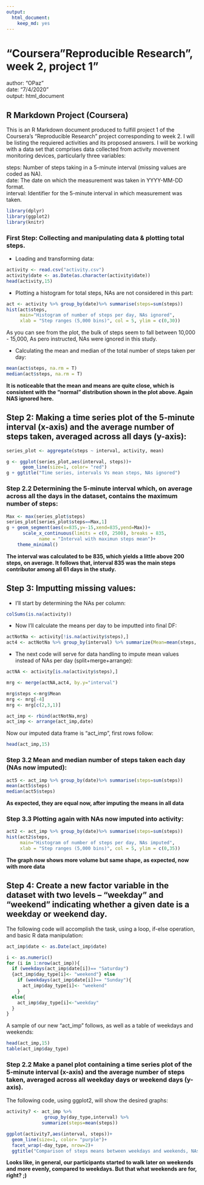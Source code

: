```yaml
---
output: 
  html_document: 
    keep_md: yes
---
```


# "Coursera "Reproducible Research", week 2, project 1"  
author: "OPaz"  
date: "7/4/2020"  
output: html_document  

## R Markdown Project (Coursera)

This is an R Markdown document produced to fulfill project 1 of the Coursera's "Reproducible Research" project corresponding to week 2. I will be listing the requiered activities and its proposed answers. I will be working with a data set that comprises data collected from activity movement monitoring devices, particularly three variables:  

steps: Number of steps taking in a 5-minute interval (missing values are coded as NA).  
date: The date on which the measurement was taken in YYYY-MM-DD format.  
interval: Identifier for the 5-minute interval in which measurement was taken.  
```r
library(dplyr)
library(ggplot2)
library(knitr)
```

### First Step: Collecting and manipulating data & plotting total steps.  

- Loading and transforming data:  


```r
activity <- read.csv("activity.csv")
activity$date <- as.Date(as.character(activity$date))
head(activity,15)
```
- Plotting a histogram for total steps, NAs are not considered in this part:  
```r

act <- activity %>% group_by(date)%>% summarise(steps=sum(steps))
hist(act$steps, 
     main="Histogram of number of steps per day, NAs ignored",
     xlab = "Step ranges (5,000 bins)", col = 5, ylim = c(0,30))
```

As you can see from the plot, the bulk of steps seem to fall between 10,000 - 15,000, As pero instructed, NAs were ignored in this study.  

- Calculating the mean and median of the total number of steps taken per day:

```r
mean(act$steps, na.rm = T)
median(act$steps, na.rm = T)
``` 
 
 **It is noticeable that the mean and means are quite close, which is consistent with the "normal" distribution shown in the plot above. Again NAS ignored here.**   

## Step 2: Making a time series plot  of the 5-minute interval (x-axis) and the average number of steps taken, averaged across all days (y-axis):  

```r
series_plot <- aggregate(steps ~ interval, activity, mean)

g <- ggplot(series_plot,aes(interval, steps))+
      geom_line(size=1, color= "red")
g + ggtitle("Time series, intervals Vs mean steps, NAs ignored")
``` 


### Step 2.2 Determining the 5-minute interval which, on average across all the days in the dataset, contains the maximum number of steps:

```r
Max <- max(series_plot$steps)
series_plot[series_plot$steps==Max,1]
g + geom_segment(aes(x=835,y=-15,xend=835,yend=Max))+
      scale_x_continuous(limits = c(0, 2500), breaks = 835,
            name = "Interval with maximun steps mean")+
    theme_minimal()

``` 

**The interval was calculated to be 835, which yields a little above 200 steps, on average. It follows that, interval 835 was the main steps contributor among all 61 days in the study.**

## Step 3: Imputting missing values:  

- I'll start by determining the NAs per column:
```r
colSums(is.na(activity))
``` 

- Now I'll calculate the means per day to be imputted into final DF:
```r
actNotNa <- activity[!is.na(activity$steps),]
act4 <- actNotNa %>% group_by(interval) %>% summarize(Mean=mean(steps, na.rm = T))
``` 

- The next code will serve for data handling to impute mean values instead of NAs per day (split+merge+arrange):

```r
actNA <- activity[is.na(activity$steps),]

mrg <- merge(actNA,act4, by.y="interval")

mrg$steps <-mrg$Mean
mrg <- mrg[-4]
mrg <- mrg[c(2,3,1)]

act_imp <- rbind(actNotNa,mrg)
act_imp <- arrange(act_imp,date)
``` 

Now our imputed data frame is "act_imp", first rows follow:
```r
head(act_imp,15)
``` 

### Step 3.2 Mean and median number of steps taken each day (NAs now imputed):

```r
act5 <- act_imp %>% group_by(date)%>% summarise(steps=sum(steps))
mean(act5$steps)
median(act5$steps)
``` 

**As expected, they are equal now, after imputing the means in all data**

### Step 3.3 Plotting again with NAs now imputed into activity:

```r
act2 <- act_imp %>% group_by(date)%>% summarise(steps=sum(steps))
hist(act2$steps, 
     main="Histogram of number of steps per day, NAs imputed",
     xlab = "Step ranges (5,000 bins)", col = 5, ylim = c(0,35))
``` 

**The graph now shows more volume but same shape, as expected, now with more data**

## Step 4: Create a new factor variable in the dataset with two levels – “weekday” and “weekend” indicating whether a given date is a weekday or weekend day.  

The following code will accomplish the task, using a loop, if-else operation, and basic R data manipulation:
```r
act_imp$date <- as.Date(act_imp$date)

i <- as.numeric()
for (i in 1:nrow(act_imp)){
  if (weekdays(act_imp$date[i])== "Saturday")
  {act_imp$day_type[i]<- "weekend"} else 
    if (weekdays(act_imp$date[i])== "Sunday"){
      act_imp$day_type[i]<- "weekend"
    }
  else{
    act_imp$day_type[i]<-"weekday" 
  }
}
``` 

A sample of our new "act_imp" follows, as well as a table of weekdays and weekends:
```r
head(act_imp,15)
table(act_imp$day_type)
``` 

### Step 2.2 Make a panel plot containing a time series plot of the 5-minute interval (x-axis) and the average number of steps taken, averaged across all weekday days or weekend days (y-axis).

The following code, using ggplot2, will show the desired graphs:

```r
activity7 <- act_imp %>%
              group_by(day_type,interval) %>%
             summarize(steps=mean(steps))

ggplot(activity7,aes(interval, steps))+
  geom_line(size=1, color= "purple")+
  facet_wrap(~day_type, nrow=2)+
  ggtitle("Comparison of steps means between weekdays and weekends, NAs imputed")
``` 

**Looks like, in general, our participants started to walk later on weekends and more evenly, compared to weekdays. But that what weekends are for, right? ;)**